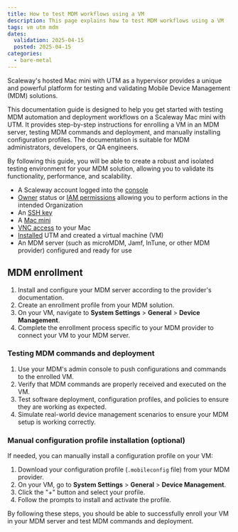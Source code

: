 ```yaml
---
title: How to test MDM workflows using a VM
description: This page explains how to test MDM workflows using a VM
tags: vm utm mdm
dates:
  validation: 2025-04-15
  posted: 2025-04-15
categories:
  - bare-metal
---
```



Scaleway's hosted Mac mini with UTM as a hypervisor provides a unique and powerful platform for testing and validating Mobile Device Management (MDM) solutions.

This documentation guide is designed to help you get started with testing MDM automation and deployment workflows on a Scaleway Mac mini with UTM.
It provides step-by-step instructions for enrolling a VM in an MDM server, testing MDM commands and deployment, and manually installing configuration profiles. The documentation is suitable for MDM administrators, developers, or QA engineers.

By following this guide, you will be able to create a robust and isolated testing environment for your MDM solution, allowing you to validate its functionality, performance, and scalability.

<Requirements />

- A Scaleway account logged into the [console](https://console.scaleway.com)
- [Owner](/iam/concepts/#owner) status or [IAM permissions](/iam/concepts/#permission) allowing you to perform actions in the intended Organization
- An [SSH key](/organizations-and-projects/how-to/create-ssh-key/)
- A [Mac mini](/apple-silicon/how-to/create-mac-mini/)
- [VNC access](/apple-silicon/how-to/access-remote-desktop-mac-mini/) to your Mac
- [Installed](/apple-silicon/how-to/setup-vm-with-utm/) UTM and created a virtual machine (VM)
- An MDM server (such as microMDM, Jamf, InTune, or other MDM provider) configured and ready for use

## MDM enrollment

1. Install and configure your MDM server according to the provider's documentation.
2. Create an enrollment profile from your MDM solution.
3. On your VM, navigate to **System Settings** > **General** > **Device Management**.
4. Complete the enrollment process specific to your MDM provider to connect your VM to your MDM server.

### Testing MDM commands and deployment

1. Use your MDM's admin console to push configurations and commands to the enrolled VM.
2. Verify that MDM commands are properly received and executed on the VM.
3. Test software deployment, configuration profiles, and policies to ensure they are working as expected.
4. Simulate real-world device management scenarios to ensure your MDM setup is working correctly.

### Manual configuration profile installation (optional)

If needed, you can manually install a configuration profile on your VM:

1. Download your configuration profile (`.mobileconfig` file) from your MDM provider.
2. On your VM, go to **System Settings** > **General** > **Device Management**.
3. Click the "+" button and select your profile.
4. Follow the prompts to install and activate the profile.

By following these steps, you should be able to successfully enroll your VM in your MDM server and test MDM commands and deployment.